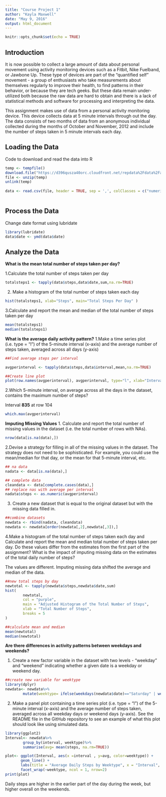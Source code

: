 ```yaml
---
title: "Course Project 1"
author: "Kayla Maxwell"
date: "May 9, 2016"
output: html_document
---
```


```r
knitr::opts_chunk$set(echo = TRUE)
```

## Introduction

It is now possible to collect a large amount of data about personal movement using activity monitoring devices such as a Fitbit, Nike Fuelband, or Jawbone Up. These type of devices are part of the "quantified self" movement - a group of enthusiasts who take measurements about themselves regularly to improve their health, to find patterns in their behavior, or because they are tech geeks. But these data remain under-utilized both because the raw data are hard to obtain and there is a lack of statistical methods and software for processing and interpreting the data.

This assignment makes use of data from a personal activity monitoring device. This device collects data at 5 minute intervals through out the day. The data consists of two months of data from an anonymous individual collected during the months of October and November, 2012 and include the number of steps taken in 5 minute intervals each day.

## Loading the Data

Code to download and read the data into R
```r
temp <- tempfile()
download.file("https://d396qusza40orc.cloudfront.net/repdata%2Fdata%2Factivity.zip",temp)
file <- unzip(temp)
unlink(temp)
  
data <- read.csv(file, header = TRUE, sep = ',', colClasses = c("numeric", "character",
                                                                          "integer"))
```
  
## Process the Data
Change date format using lubridate

```r
library(lubridate)
data$date <- ymd(data$date)
```

## Analyze the Data

**What is the mean total number of steps taken per day?**

1.Calculate the total number of steps taken per day

```r
totalsteps1 <- tapply(data$steps,data$date,sum,na.rm=TRUE)
```

2. Make a histogram of the total number of steps taken each day
```r
hist(totalsteps1, xlab="Steps", main="Total Steps Per Day" )
```


3.Calculate and report the mean and median of the total number of steps taken per day
```r
mean(totalsteps1)
median(totalsteps1)
```
**What is the average daily activity pattern?**
1.Make a time series plot (i.e. type = "l") of the 5-minute interval (x-axis) and the average number of steps taken, averaged across all days (y-axis)

```r


##Find average steps per interval

avgperinterval <- tapply(data$steps,data$interval,mean,na.rm=TRUE)

##Create line plot
plot(row.names(avgperinterval), avgperinterval, type="l", xlab="Interval", ylab="Average Number of Steps", main="Average Number of Steps per Interval")
```
2.Which 5-minute interval, on average across all the days in the dataset, contains the maximum number of steps?

Interval **835** at row 104

```r
which.max(avgperinterval)

```
**Imputing Missing Values**
1. Calculate and report the total number of missing values in the dataset (i.e. the total number of rows with NAs).

```R
nrow(data[is.na(data),])
```

2.Devise a strategy for filling in all of the missing values in the dataset. The strategy does not need to be sophisticated. For example, you could use the mean/median for that day, or the mean for that 5-minute interval, etc.



```R
## na data
nadata <- data[is.na(data),]

## complete data
cleandata <- data[complete.cases(data),]
## replace nas with average per interval
nadata$steps <- as.numeric(avgperinterval)

```

3. Create a new dataset that is equal to the original dataset but with the missing data filled in.
```r
##combine datasets
newdata <- rbind(nadata, cleandata)
newdata <- newdata[order(newdata[,2],newdata[,3]),]
```

4.Make a histogram of the total number of steps taken each day and Calculate and report the mean and median total number of steps taken per day. Do these values differ from the estimates from the first part of the assignment? What is the impact of imputing missing data on the estimates of the total daily number of steps?

The values are different. Imputing missing data shifted the average and median of the data.

```r
##new total steps by day
newtotal <- tapply(newdata$steps,newdata$date,sum)
hist(
        newtotal,
        col = "purple",
        main = "Adjusted Histogram of the Total Number of Steps",
        xlab = "Total Number of Steps",
        breaks = 5
)

##calculate mean and median
mean(newtotal)
median(newtotal)
```
**Are there differences in activity patterns between weekdays and weekends?**

1. Create a new factor variable in the dataset with two levels - "weekday" and "weekend" indicating whether a given date is a weekday or weekend day.

```r
##create new variable for weektype
library(dplyr)
newdata<- newdata%>%
        mutate(weektype= ifelse(weekdays(newdata$date)=="Saturday" | weekdays(newdata$date)=="Sunday", "Weekend", "Weekday"))
```
2. Make a panel plot containing a time series plot (i.e. type = "l") of the 5-minute interval (x-axis) and the average number of steps taken, averaged across all weekday days or weekend days (y-axis). See the README file in the GitHub repository to see an example of what this plot should look like using simulated data.

```r
library(ggplot2)
Interval<- newdata%>%
        group_by(interval, weektype)%>%
        summarise(avg= mean(steps, na.rm=TRUE))

plot<- ggplot(Interval, aes(x =interval , y=avg, color=weektype)) +
       geom_line() +
       labs(title = "Average Daily Steps by Weektype", x = "Interval", y = "Number of Steps") +
       facet_wrap(~weektype, ncol = 1, nrow=2)
print(plot)
```
Daily steps are higher in the earlier part of the day during the week, but higher overall on the weekends. 
